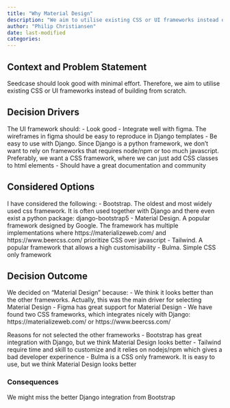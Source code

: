 ```yaml
---
title: "Why Material Design"
description: "We aim to utilise existing CSS or UI frameworks instead of building from scratch so Seedcase will look good with minimal effort. Since Material Design lives up to these requirements, we have chosen this framework for Seedcase."
author: "Philip Christiansen"
date: last-modified
categories:
---
```



## Context and Problem Statement

Seedcase should look good with minimal effort. Therefore, we aim to utilise existing CSS or UI frameworks instead of building from scratch.

## Decision Drivers

The UI framework should:
- Look good
- Integrate well with figma. The wireframes in figma should be easy to reproduce in Django templates
- Be easy to use with Django. Since Django is a python framework, we don't want to rely on frameworks that requires node/npm or too much javascript. Preferably, we want a CSS framework, where we can just add CSS classes to html elements
- Should have a great documentation and community

## Considered Options

I have considered the following:
- Bootstrap. The oldest and most widely used css framework. It is often used together with Django and there even exist a python package: django-bootstrap5
- Material Design. A popular framework designed by Google. The framework has multiple implementations where https://materializeweb.com/ and https://www.beercss.com/ prioritize CSS over javascript
- Tailwind. A popular framework that allows a high customisability
- Bulma. Simple CSS only framework

## Decision Outcome

We decided on "Material Design" because:
- We think it looks better than the other frameworks. Actually, this was the main driver for selecting Material Design
- Figma has great support for Material Design
- We have found two CSS frameworks, which integrates nicely with Django: https://materializeweb.com/ or https://www.beercss.com/

Reasons for not selected the other frameworks
- Bootstrap has great integration with Django, but we think Material Design looks better 
- Tailwind require time and skill to customize and it relies on nodejs/npm which gives a bad developer experinence
- Bulma is a CSS only framework. It is easy to use, but we think Material Design looks better

### Consequences

We might miss the better Django integration from Bootstrap